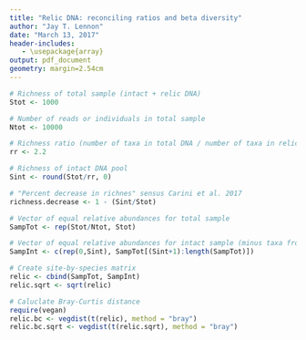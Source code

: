 ```yaml
---
title: "Relic DNA: reconciling ratios and beta diversity"
author: "Jay T. Lennon"
date: "March 13, 2017"
header-includes:
   - \usepackage{array}
output: pdf_document
geometry: margin=2.54cm
---
```


```r

# Richness of total sample (intact + relic DNA)
Stot <- 1000

# Number of reads or individuals in total sample
Ntot <- 10000

# Richness ratio (number of taxa in total DNA / number of taxa in relic DNA)
rr <- 2.2

# Richness of intact DNA pool 
Sint <- round(Stot/rr, 0)

# "Percent decrease in richnes" sensus Carini et al. 2017
richness.decrease <- 1 - (Sint/Stot)

# Vector of equal relative abundances for total sample
SampTot <- rep(Stot/Ntot, Stot)

# Vector of equal relative abundances for intact sample (minus taxa from relic)
SampInt <- c(rep(0,Sint), SampTot[(Sint+1):length(SampTot)])

# Create site-by-species matrix
relic <- cbind(SampTot, SampInt)
relic.sqrt <- sqrt(relic)

# Caluclate Bray-Curtis distance
require(vegan)
relic.bc <- vegdist(t(relic), method = "bray")
relic.bc.sqrt <- vegdist(t(relic.sqrt), method = "bray")
```

